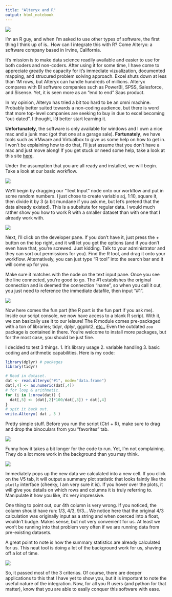 ```yaml
---
title: "Alteryx and R"
output: html_notebook
---
```


![](http://revolution-computing.typepad.com/.a/6a010534b1db25970b01b8d26cc8ed970c-pi)

I'm an R guy, and when I'm asked to use other types of software, the first thing I think up of is.. How can I integrate this with R? Come Alteryx: a software company based in Irvine, California. 

It's mission is to make data science readily available and easier to use for both coders and non-coders. After using it for some time, I have come to appreciate greatly the capacity for it's immediate vizualization, documented mapping, and strucured problem solving approach. Excel shuts down at less than 1M rows, but Alteryx can handle hundreds of millions. Alteryx compares with BI software companies such as PowerBI, SPSS, Salesforce, and Sisense. Yet, it is seen more as an "end to end" Saas product.

In my opinion, Alteryx has tried a bit too hard to be an omni machine. Probably better suited towards a non-coding audience, but there is word that more top-level companies are seeking to buy in due to excel becoming "out-dated". I thought, I'd better start learning it. 

**Unfortunately**, the software is only available for windows and I own a nice mac and a junk mac (got that one at a garage sale). **Fortunately**, we have tools such as VMware and Virtualbox to give us some help on how to get in. I won't be explaining how to do that, I'll just assume that you don't have a mac and just move along! If you get stuck or need some help, take a look at this site [here](https://www.extremetech.com/computing/198427-how-to-install-windows-10-in-a-virtual-machine).

Under the assumption that you are all ready and installed, we will begin. Take a look at our basic workflow.

![](http://tykiww.github.io/img/alteryx/1.png)

We'll begin by dragging our "Text Input" node onto our workflow and put in some random numbers. I just chose to create variable a:j, 1:10, square it, then divide it by 3 (a bit mundane if you ask me, but let's pretend that the data already existed). This is a subsitute for regular data. I would much rather show you how to work R with a smaller dataset than with one that I already work with.

![](http://tykiww.github.io/img/alteryx/2.png)

Next, I'll click on the developer pane. If you don't have it, just press the + button on the top right, and it will let you get the options (and if you don't even have that, you're screwed. Just kidding. Talk to your administrator and they can sort out permissions for you). Find the R tool, and drag it onto your workflow. Alternatively, you can just type "R tool" into the search bar and it will come up for you. 

Make sure it matches with the node on the text input pane. Once you see the line connected, you're good to go. The #1 establishes the original connection and is deemed the connection "name", so when you call it out, you just need to reference the immediate datafile, then input "#1".

![](http://tykiww.github.io/img/alteryx/3.png)

Now here comes the fun part (the R part is the fun part if you ask me). Inside our script console, we now have access to a blank R script. With it, we can basically use it to our leisure! The R module comes pre-packaged with a ton of libraries; tidyr, dplyr, ggplot2, [etc..](https://help.alteryx.com/9.5/Alteryx_Predictive_Analytics.htm) Even the outdated `zoo` package is contained in there. You're welcome to install more packages, but for the most case, you should be just fine. 

I decided to test 3 things. 1. It's library usage 2. variable handling 3. basic coding and arithmetic capabilities. Here is my code:

```r
library(dplyr) # packages
library(tidyr)

# Read in dataset.
dat <- read.Alteryx("#1", mode="data.frame")
dat[,4] <- as.numeric(dat[,4])
# for loop & arithmetic.
for (i in 1:nrow(dat)) {
  dat[,5] <- (dat[,2]*100/dat[,3]) + dat[,4]
}
# spit it back out.
write.Alteryx( dat , 3 )
```

Pretty simple stuff. Before you run the script (Ctrl + R), make sure to drag and drop the binoculars from you "favorites" tab.

![](http://tykiww.github.io/img/alteryx/4.png)

Funny how it takes a bit longer for the code to run. Yet, I'm not complaining. They do a lot more work in the background than you may think.

![](http://tykiww.github.io/img/alteryx/5.png)

Immediately pops up the new data we calculated into a new cell. If you click on the V5 tab, it will output a summary plot statistic that looks faintly like the `plotly` interface (cheeky, I am very sure it is). If you hover over the plots, it will give you details on which rows and columns it is truly referring to. Manipulate it how you like, it's very impressive.

One thing to point out, our 4th column is very wrong. If you noticed, the column should have run: 1/3, 4/3, 9/3... We notice here that the original 4/3 calculation was originally input as a string and when coerced into a float, wouldn't budge. Makes sense, but not very convenient for us. At least we won't be running into that problem very often if we are running data from pre-existing datasets. 

A great point to note is how the summary statistics are already calculated for us. This neat tool is doing a lot of the background work for us, shaving off a lot of time.

![](http://tykiww.github.io/img/alteryx/6.png)

So, it passed most of the 3 criterias. Of course, there are deeper applications to this that I have yet to show you, but it is important to note the useful nature of the integration. Now, for all you R users (and python for that matter), know that you are able to easily conquer this software with ease.

